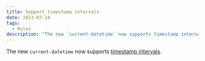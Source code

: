 ```yaml
---
title: Support timestamp intervals
date: 2023-07-24
tags:
  - Rules
description: "The new `current-datetime` now supports timestamp intervals."
---
```


The new `current-datetime` now supports [timestamp intervals](https://en.wikipedia.org/wiki/ISO_8601#Time_intervals).
